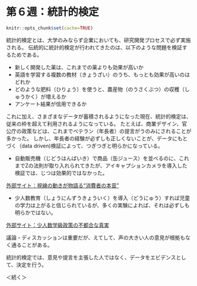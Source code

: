 # 第６週：統計的検定{#test}


```r
knitr::opts_chunk$set(cache=TRUE)
```


統計的検定とは、大学のみならず企業においても、研究開発プロセスで必ず実施される。
伝統的に統計的検定が行われてきたのは、以下のような問題を検証するためである。

- 新しく開発した薬は、これまでの薬よりも効果が高いか
- 英語を学習する複数の教材（きょうざい）のうち、もっとも効果が高いのはどれか
- どのような肥料（ひりょう）を使うと、農産物（のうさくぶつ）の収穫（しゅうかく）が増えるか
- アンケート結果が信用できるか

これに加え、さまざまなデータが蓄積されるようになった現在、統計的検定は、従来の枠を超えて利用されるようになっている。
たとえば、商業デザイン、官公庁の政策などは、これまでベテラン（年長者）の提言がうのみにされることが多かった。
しかし、年長者の経験が必ずしも正しくないことが、データにもとづく（data driven)検証によって、つぎつぎと明らかになっている。

- 自動販売機（じどうはんばいき）で商品（缶ジュース）を並べるのに、これまでZの法則が取り入れられてきたが、アイキャプションカメラを導入した検証では、じつは効果的ではなかった。

[外部サイト：視線の動きが物語る“消費者の本音”](https://japan.cnet.com/article/35057823/2/){target=_blank}


- 少人数教育（しょうにんずうきょういく）を導入（どうにゅう）すれば児童の学力は上がると信じられているが、多くの実験によれば、それは必ずしも明らかではない。

[外部サイト：少人数学級政策の不都合な真実](https://synodos.jp/education/12530){target=_blank}



議論・ディスカッションは重要だが、えてして、声の大きい人の意見が根拠もなく通ることがある。


統計的検定では、意見や提言を主張した人ではなく、データをエビデンスとして、決定を行う。

＜続く＞
